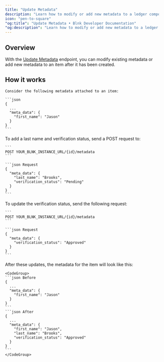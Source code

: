 ```yaml
---
title: "Update Metadata"
description: "Learn how to modify or add new metadata to a ledger component."
icon: "pen-to-square"
"og:title": "Update Metadata • Blnk Developer Documentation"
"og:description": "Learn how to modify or add new metadata to a ledger component."
---
```



## Overview

With the [Update Metadata](/reference/update-metadata) endpoint, you can modify existing metadata or add new metadata to an item after it has been created.

## How it works

<Steps titleSize="h3">
  <Step title="Initial metadata">

    Consider the following metadata attached to an item:

    ```json
    {
      ...
      "meta_data": {
        "first_name": "Jason"
      }
    }
    ```
  </Step>
  <Step title="Adding more metadata">
    To add a last name and verification status, send a POST request to:

    ```
    POST YOUR_BLNK_INSTANCE_URL/{id}/metadata
    ```

    ```json Request
    {
      "meta_data": {
        "last_name": "Brooks",
        "verification_status": "Pending"
      }
    }
    ```
  </Step>
  <Step title="Updating metadata">
    To update the verification status, send the following request:

    ```
    POST YOUR_BLNK_INSTANCE_URL/{id}/metadata
    ```

    ```json Request
    {
      "meta_data": {
        "verification_status": "Approved"
      }
    }
    ```
  </Step>
  <Step title="Final metadata">
    After these updates, the metadata for the item will look like this:

    <CodeGroup>
    ```json Before
    {
      ...
      "meta_data": {
        "first_name": "Jason"
      }
    }
    ```
    ```json After
    {
      ...
      "meta_data": {
        "first_name": "Jason",
        "last_name": "Brooks",
        "verification_status": "Approved"
      }
    }
    ```
    </CodeGroup>
  </Step>
</Steps>

<NeedHelp />